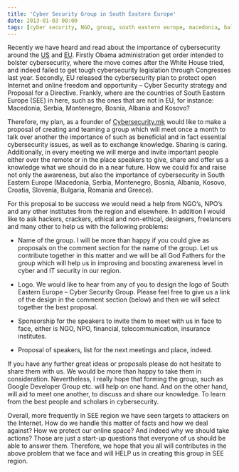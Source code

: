 ```yaml
---
title: 'Cyber Security Group in South Eastern Europe'
date: 2013-01-03 00:00
tags: [cyber security, NGO, group, south eastern europe, macedonia, balkan]
---
```


Recently we have heard and read about the importance of cybersecurity
around the
[US](https://www.csmonitor.com/USA/Politics/2013/0213/Why-Obama-s-executive-order-on-cybersecurity-doesn-t-satisfy-most-experts)
and
[EU](https://ec.europa.eu/digital-agenda/en/news/eu-cybersecurity-plan-protect-open-internet-and-online-freedom-and-opportunity-cyber-security).
Firstly Obama administration get order intended to bolster
cybersecurity, where the move comes after the White House tried, and
indeed failed to get tough cybersecurity legislation through Congresses
last year. Secondly, EU released the cybersecurity plan to protect open
Internet and online freedom and opportunity – Cyber Security strategy
and Proposal for a Directive. Frankly, where are the countries of South
Eastern Europe (SEE) in here, such as the ones that are not in EU, for
instance: Macedonia, Serbia, Montenegro, Bosnia, Albania and Kosovo?

Therefore, my plan, as a founder of
[Cybersecurity.mk](https://cybersecurity.mk) would like to make a
proposal of creating and teaming a group which will meet once a month to
talk over another the importance of such as beneficial and in fact
essential cybersecurity issues, as well as to exchange knowledge.
Sharing is caring. Additionally, in every meeting we will merge and
invite important people either over the remote or in the place speakers
to give, share and offer us a knowledge what we should do in a near
future. How we could fix and raise not only the awareness, but also the
importance of cybersecurity in South Eastern Europe (Macedonia, Serbia,
Montenegro, Bosnia, Albania, Kosovo, Croatia, Slovenia, Bulgaria,
Romania and Greece).

For this proposal to be success we would need a help from NGO’s, NPO’s
and any other institutes from the region and elsewhere. In addition I
would like to ask hackers, crackers, ethical and non-ethical, designers,
freelancers and many other to help us with the following problems:

- Name of the group. I will be more than happy if you could give as
  proposals on the comment section for the name of the group. Let us
  contribute together in this matter and we will be all God Fathers for
  the group which will help us in improving and boosting awareness level
  in cyber and IT security in our region.

- Logo. We would like to hear from any of you to design the logo of
  South Eastern Europe – Cyber Security Group. Please feel free to give us
  a link of the design in the comment section (below) and then we will
  select together the best proposal.

- Sponsorship for the speakers to invite them to meet with us in face to
  face, either is NGO, NPO, financial, telecommunication, insurance
  institutes.

- Proposal of speakers, list for the next meetings and place, indeed.

If you have any further great ideas or proposals please do not hesitate
to share them with us. We would be more than happy to take them in
consideration. Nevertheless, I really hope that forming the group, such
as Google Developer Group etc. will help on one hand. And on the other
hand, will aid to meet one another, to discuss and share our knowledge.
To learn from the best people and scholars in cybersecurity.

Overall, more frequently in SEE region we have seen targets to attackers
on the Internet. How do we handle this matter of facts and how we deal
against? How we protect our online space? And indeed why we should take
actions? Those are just a start-up questions that everyone of us should
be able to answer them. Therefore, we hope that you all will contributes
in the above problem that we face and will HELP us in creating this
group in SEE region.
